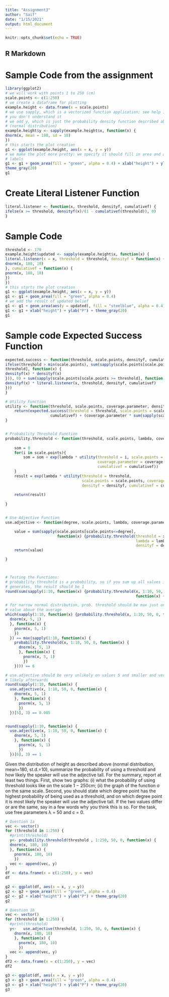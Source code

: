 ```yaml
---
title: "Assignment3"
author: "Saif"
date: "1/15/2021"
output: html_document
---
```


```r
knitr::opts_chunk$set(echo = TRUE)
```

## R Markdown

# Sample Code from the assignment
```r
library(ggplot2)
# we will work with points 1 to 250 (cm)
scale.points <- c(1:250)
# we create a dataframe for plotting
example.height <- data.frame(x = scale.points)
# we use sapply, which is a vectorized function application; see help if
# you don't understand it
# we add y, which is just the probability density function described above
# (normal distribution)
example.height$y <- sapply(example.height$x, function(x) {
dnorm(x, mean = 180, sd = 10)
})
# this starts the plot creation
g1 <- ggplot(example.height, aes(x = x, y = y))
# we make the plot more pretty: we specify it should fill in area and add
# labels
g1 <- g1 + geom_area(fill = "green", alpha = 0.4) + xlab("height") + ylab("P") +
theme_gray(20)
g1
```

# Create Literal Listener Function
```r
literal.listener <- function(x, threshold, densityf, cumulativef) {
ifelse(x >= threshold, densityf(x)/(1 - cumulativef(threshold)), 0)
}
```

# Sample Code 
```r
threshold <- 170
example.height$updated <- sapply(example.height$x, function(x) {
literal.listener(x = x, threshold = threshold, densityf = function(x) {
dnorm(x, 180, 10)
}, cumulativef = function(x) {
pnorm(x, 180, 10)
})
})
# this starts the plot creation
g1 <- ggplot(example.height, aes(x = x, y = y))
g1 <- g1 + geom_area(fill = "green", alpha = 0.4)
# we add the result of updated belief
g1 <- g1 + geom_area(aes(y = updated), fill = "steelblue", alpha = 0.4)
g1 <- g1 + xlab("height") + ylab("P") + theme_gray(20)
g1
```

# Sample code Expected Success Function
```r
expected.success <- function(threshold, scale.points, densityf, cumulativef) {
ifelse(threshold > min(scale.points), sum(sapply(scale.points[scale.points <
threshold], function(x) {
densityf(x) * densityf(x)
})), 0) + sum(sapply(scale.points[scale.points >= threshold], function(x) {
densityf(x) * literal.listener(x, threshold, densityf, cumulativef)
}))
}
```


```r
# Utility Function
utility <- function(threshold, scale.points, coverage.parameter, densityf, cumulativef){
    return(expected.success(threshold = threshold, scale.points = scale.points, densityf = densityf,
                    cumulativef) + (coverage.parameter * sum(sapply(scale.points[scale.points>=threshold],               function(x) {densityf(x)}))))
}


# Probability Threshold Function
probability.threshold <- function(threshold, scale.points, lambda, coverage.parameter, densityf, cumulativef){
    
    som = 0
    for(i in scale.points){
        som = som + exp(lambda * utility(threshold = i, scale.points = scale.points,
                                         coverage.parameter = coverage.parameter, densityf = densityf,
                                         cumulativef = cumulativef)) 
    }
    result = exp(lambda * utility(threshold = threshold,
                                  scale.points = scale.points, coverage.parameter = coverage.parameter,
                                  densityf = densityf, cumulativef = cumulativef)) / som
    
    return(result)
    
}


# Use Adjective Function
use.adjective <- function(degree, scale.points, lambda, coverage.parameter, densityf, cumulativef) {

    value = sum(sapply(scale.points[scale.points<=degree],
                       function(x) {probability.threshold(threshold = x, scale.points = scale.points, 
                                                          lambda = lambda, coverage.parameter = coverage.parameter,
                                                          densityf = densityf, cumulativef = cumulativef)}))
    return(value)

}




```

```r
# Testing the Functions: 
# probability.threshold is a probability, so if you sum up all values it
# generates, the result should be 1
round(sum(sapply(1:10, function(x) {probability.threshold(x, 1:10, 50, 0, function(x) {dnorm(x, 5, 1)}, 
                                                          function(x) {pnorm(x, 5, 1)})}))) == 1

# for narrow normal distribution, prob. threshold should be max just one
# value above the average
which(sapply(1:10, function(x) {probability.threshold(x, 1:10, 50, 0, function(x) {
  dnorm(x, 5, 1)
  }, function(x) {
    pnorm(x, 5, 1)
    })
  }) == max(sapply(1:10, function(x) {
    probability.threshold(x, 1:10, 50, 0, function(x) {
      dnorm(x, 5, 1)
      }, function(x) {
        pnorm(x, 5, 1)
        })
    }))) == 6

# use.adjective should be very unlikely on values 5 and smaller and very
# likely afterwards
round(sapply(1:10, function(x) {
  use.adjective(x, 1:10, 50, 0, function(x) {
    dnorm(x, 5, 1)
    }, function(x) {
      pnorm(x, 5, 1)
      })
  })[5], 3) == 0.005


round(sapply(1:10, function(x) {
  use.adjective(x, 1:10, 50, 0, function(x) {
    dnorm(x, 5, 1)
    }, function(x) {
      pnorm(x, 5, 1)
      })
  })[6], 3) == 1

```
Given the distribution of height as described above (normal distribution, mean=180, st.d.=10), summarize the probability of using a threshold and how likely the speaker will use the adjective tall. For the
summary, report at least two things. First, show two graphs: (i) what the probability of using threshold
looks like on the scale 1 − 250cm; (ii) the graph of the function σ on the same scale. Second, you should
state which degree point has the highest probability of being used as a threshold, and on which degree point
it is most likely the speaker will use the adjective tall. If the two values differ or are the same, say in a few
words why you think this is so. For the task, use free parameters λ = 50 and c = 0.


```r
# Question 1a 
vec <- vector()
for (threshold in 1:250) {
  #print(threshold)
  y<- probability.threshold(threshold , 1:250, 50, 0, function(x) {
  dnorm(x, 180, 10)
  }, function(x) {
    pnorm(x, 180, 10)
    })
  vec <- append(vec, y)
}
df <- data.frame(x = c(1:250), y = vec)
df

g2 <- ggplot(df, aes(x = x, y = y))
g2 <- g2 + geom_area(fill = "green", alpha = 0.4)
g2 <- g2 + xlab("height") + ylab("P") + theme_gray(20)
g2
```

```r
# Question 1b
vec <- vector()
for (threshold in 1:250) {
  #print(threshold)
  y<-   use.adjective(threshold, 1:250, 50, 0, function(x) {
    dnorm(x, 180, 10)
    }, function(x) {
      pnorm(x, 180, 10)
      })
  vec <- append(vec, y)
}
df2 <- data.frame(x = c(1:250), y = vec)
df2

g3 <- ggplot(df, aes(x = x, y = y))
g3 <- g3 + geom_area(fill = "green", alpha = 0.4)
g3 <- g3 + xlab("height") + ylab("P") + theme_gray(20)
g3
```




